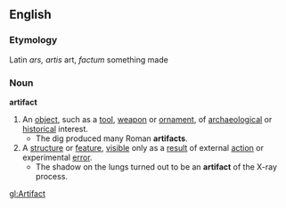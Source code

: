 ==English==
===Etymology===
Latin ''ars, artis'' art, ''factum'' something made

===Noun===
'''artifact'''
#An [[object]], such as a [[tool]], [[weapon]] or [[ornament]], of [[archaeological]] or [[historical]] interest.
#* The dig produced many Roman '''artifacts'''.
#A [[structure]] or [[feature]], [[visible]] only as a [[result]] of external [[action]] or experimental [[error]].
#* The shadow on the lungs turned out to be an '''artifact''' of the X-ray process.

[[gl:Artifact]]